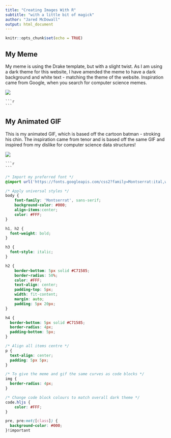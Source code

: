 ```yaml
---
title: "Creating Images With R"
subtitle: "with a little bit of magick"
author: "Jared McDowall"
output: html_document
---
```


```r
knitr::opts_chunk$set(echo = TRUE)
```

## My Meme

My meme is using the Drake template, but with a slight twist. As I am using a
dark theme for this website, I have amended the meme to have a dark background
and white text - matching the theme of the website. Inspiration came from Google,
when you search for computer science memes.

![](meme.png)

    ```r
    ```

## My Animated GIF

This is my animated GIF, which is based off the cartoon batman - stroking his chin.
The inspiration came from tenor and is based off the same GIF and inspired from 
my dislike for computer science data structures!

![](batman.gif)

    ```r
    ```

```css

/* Import my preferred font */
@import url('https://fonts.googleapis.com/css2?family=Montserrat:ital,wght@0,100;0,200;0,300;0,400;0,500;0,600;0,700;0,800;0,900;1,100;1,200;1,300;1,400;1,500;1,600;1,700;1,800;1,900&display=swap');

/* Apply universal styles */
body {
    font-family: 'Montserrat', sans-serif;
    background-color: #000;
    align-items:center;
    color: #FFF;
}

h1, h2 {
  font-weight: bold;
}

h3 {
  font-style: italic;
}

h2 {
    border-bottom: 5px solid #C71585;
    border-radius: 50%;
    color: #FFF;
    text-align: center;
    padding-top: 5px;
    width: fit-content;
    margin: auto;
    padding: 5px 20px;
}

h4 {
  border-bottom: 5px solid #C71585;
  border-radius: 4px;
  padding-bottom: 5px;
}

/* Align all items centre */
p {
  text-align: center;
  padding: 5px 5px;
}

/* To give the meme and gif the same curves as code blocks */
img {
  border-radius: 4px; 
}

/* Change code block colours to match overall dark theme */
code.hljs {
    color: #FFF;
}

pre, pre:not([class]) {
  background-color: #000;
}!important
```
